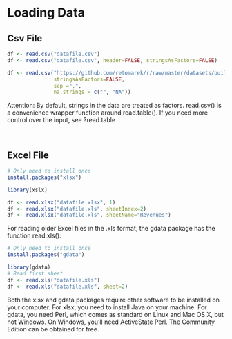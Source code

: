 # Loading Data
## Csv File
```r
df <- read.csv("datafile.csv")
df <- read.csv("datafile.csv", header=FALSE, stringsAsFactors=FALSE)
```
```r
df <- read.csv("https://github.com/retomarek/r/raw/master/datasets/buildingMonitoringTestDataSet.csv",
               stringsAsFactors=FALSE,
               sep =",",
               na.strings = c("", "NA"))
```
Attention: By default, strings in the data are treated as factors. 
read.csv() is a convenience wrapper function around read.table(). If you need more control over the input, see ?read.table

<br>

## Excel File
```r
# Only need to install once
install.packages("xlsx")

library(xslx)

df <- read.xlsx("datafile.xlsx", 1)
df <- read.xlsx("datafile.xls", sheetIndex=2)
df <- read.xlsx("datafile.xls", sheetName="Revenues")
```

For reading older Excel files in the .xls format, the gdata package has the function read.xls():
```r
# Only need to install once
install.packages("gdata")

library(gdata)
# Read first sheet
df <- read.xls("datafile.xls")
df <- read.xls("datafile.xls", sheet=2)
```

Both the xlsx and gdata packages require other software to be installed on your computer. For xlsx, you need to install Java on your machine. For gdata, you need Perl, which comes as standard on Linux and Mac OS X, but not Windows. On Windows, you’ll need ActiveState Perl. The Community Edition can be obtained for free.

<br>


